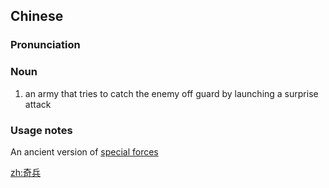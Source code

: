 ==Chinese==
{{zh-forms}}

===Pronunciation===
{{zh-pron
|m=qíbīng
|mn=kî-peng
|cat=n
}}

===Noun===
{{zh-noun}}

# {{lb|zh|archaic}} an army that tries to catch the enemy off guard by launching a surprise attack

===Usage notes===
An ancient version of [[w:special forces|special forces]]

[[zh:奇兵]]
